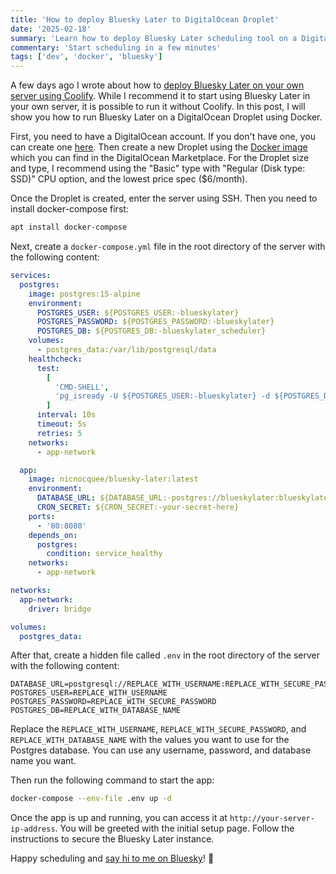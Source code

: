 ```yaml
---
title: 'How to deploy Bluesky Later to DigitalOcean Droplet'
date: '2025-02-18'
summary: 'Learn how to deploy Bluesky Later scheduling tool on a DigitalOcean Droplet using Docker and docker-compose. Step-by-step guide to set up your own Bluesky post scheduler with PostgreSQL database in just a few minutes.'
commentary: 'Start scheduling in a few minutes'
tags: ['dev', 'docker', 'bluesky']
---
```


A few days ago I wrote about how to [deploy Bluesky Later on your own server using Coolify](/blog/how-to-deploy-blueskylater-using-coolify). While I recommend it to start using Bluesky Later in your own server, it is possible to run it without Coolify. In this post, I will show you how to run Bluesky Later on a DigitalOcean Droplet using Docker.

First, you need to have a DigitalOcean account. If you don't have one, you can create one [here](https://m.do.co/c/1a4db88dc63c). Then create a new Droplet using the [Docker image](https://marketplace.digitalocean.com/apps/docker) which you can find in the DigitalOcean Marketplace. For the Droplet size and type, I recommend using the "Basic" type with "Regular (Disk type: SSD)" CPU option, and the lowest price spec ($6/month).

Once the Droplet is created, enter the server using SSH. Then you need to install docker-compose first:

```bash
apt install docker-compose
```

Next, create a `docker-compose.yml` file in the root directory of the server with the following content:

```yml
services:
  postgres:
    image: postgres:15-alpine
    environment:
      POSTGRES_USER: ${POSTGRES_USER:-blueskylater}
      POSTGRES_PASSWORD: ${POSTGRES_PASSWORD:-blueskylater}
      POSTGRES_DB: ${POSTGRES_DB:-blueskylater_scheduler}
    volumes:
      - postgres_data:/var/lib/postgresql/data
    healthcheck:
      test:
        [
          'CMD-SHELL',
          'pg_isready -U ${POSTGRES_USER:-blueskylater} -d ${POSTGRES_DB:-blueskylater_scheduler}',
        ]
      interval: 10s
      timeout: 5s
      retries: 5
    networks:
      - app-network

  app:
    image: nicnocquee/bluesky-later:latest
    environment:
      DATABASE_URL: ${DATABASE_URL:-postgres://blueskylater:blueskylater@postgres:5432/blueskylater_scheduler}
      CRON_SECRET: ${CRON_SECRET:-your-secret-here}
    ports:
      - '80:8080'
    depends_on:
      postgres:
        condition: service_healthy
    networks:
      - app-network

networks:
  app-network:
    driver: bridge

volumes:
  postgres_data:
```

After that, create a hidden file called `.env` in the root directory of the server with the following content:

```env
DATABASE_URL=postgresql://REPLACE_WITH_USERNAME:REPLACE_WITH_SECURE_PASSWORD@postgres:5432/REPLACE_WITH_DATABASE_NAME
POSTGRES_USER=REPLACE_WITH_USERNAME
POSTGRES_PASSWORD=REPLACE_WITH_SECURE_PASSWORD
POSTGRES_DB=REPLACE_WITH_DATABASE_NAME
```

Replace the `REPLACE_WITH_USERNAME`, `REPLACE_WITH_SECURE_PASSWORD`, and `REPLACE_WITH_DATABASE_NAME` with the values you want to use for the Postgres database. You can use any username, password, and database name you want.

Then run the following command to start the app:

```bash
docker-compose --env-file .env up -d
```

Once the app is up and running, you can access it at `http://your-server-ip-address`. You will be greeted with the initial setup page. Follow the instructions to secure the Bluesky Later instance.

Happy scheduling and [say hi to me on Bluesky](https://bsky.app/profile/nico.fyi)! 🦋
